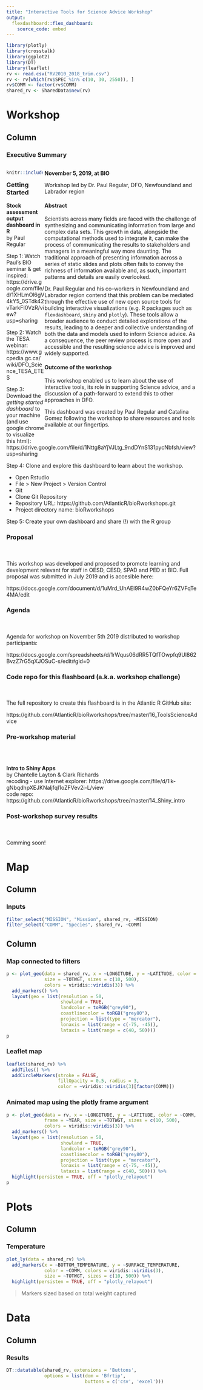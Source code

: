 ```yaml
---
title: "Interactive Tools for Science Advice Workshop"
output: 
  flexdashboard::flex_dashboard:
    source_code: embed
---
```


```r
library(plotly)
library(crosstalk)
library(ggplot2)
library(DT)
library(leaflet)
rv <- read.csv("RV2010_2018_trim.csv")
rv <- rv[which(rv$SPEC %in% c(10, 30, 2550)), ]
rv$COMM <- factor(rv$COMM)
shared_rv <- SharedData$new(rv)
```

Workshop {data-icon="fa-laptop"}
=======================================

Column {.tabset}
---------------------------------------

### Executive Summary

<div style="float: left; width: 19%; padding-right: 1%;">


```r
knitr::include_graphics("stickers-fish.jpg")
```

</div>  
    
<div style="float: right; width: 80%;">

**November 5, 2019, at BIO**  

Workshop led by Dr. Paul Regular, DFO, Newfoundland and Labrador region  

#### Abstract

Scientists across many fields are faced with the challenge of synthesizing and communicating information from large and complex data sets. This growth in data, alongside the computational methods used to integrate it, can make the process of communicating the results to stakeholders and managers in a meaningful way more daunting. The traditional approach of presenting information across a series of static slides and plots often fails to convey the richness of information available and, as such, important patterns and details are easily overlooked. 

Dr. Paul Regular and his co-workers in Newfoundland and Labrador region contend that this problem can be mediated through the effective use of new open source tools for building interactive visualizations (e.g. R packages such as `flexdashboard`, `shiny` and `plotly`). These tools allow a broader audience to conduct detailed explorations of the results, leading to a deeper and collective understanding of both the data and models used to inform Science advice. As a consequence, the peer review process is more open and accessible and the resulting science advice is improved and widely supported.

#### Outcome of the workshop

This workshop enabled us to learn about the use of interactive tools, its role in supporting Science advice, and a discussion of a path-forward to extend this to other approaches in DFO. 

This dashboard was created by Paul Regular and Catalina Gomez following the workshop to share resources and tools available at our fingertips. 

</div>

### Getting Started 


**Stock assessment output dashboard in R**  
by Paul Regular

Step 1: 
Watch Paul's BIO seminar & get inspired: https://drive.google.com/file/d/1XHLmOl6gV4kY5_0STdk42vTarkFI0VzR/view?usp=sharing

Step 2: 
Watch the TESA webinar: https://www.gcpedia.gc.ca/wiki/DFO_Science_TESA_ETES

Step 3:
Download the *getting started dashboard* to your machine (and use google chrome to visualize this html): https://drive.google.com/file/d/1Nttg8aYjVJLtg_9ndDYnS131pycNbfsh/view?usp=sharing

Step 4: 
Clone and explore this dashboard to learn about the workshop. 

- Open Rstudio
- File > New Project > Version Control
- Git
- Clone Git Repository
- Repository URL: https://github.com/AtlanticR/bioRworkshops.git
- Project directory name: bioRworkshops

Step 5:
Create your own dashboard and share (!) with the R group


### Proposal
<br>
<br>
This workshop was developed and proposed to promote learning and development relevant for staff in OESD, CESD, SPAD and PED at BIO. Full proposal was submitted in July 2019 and is accesible here:  

https://docs.google.com/document/d/1uMrd_UhAEI9R4wZ0bFQeYr6ZVFqTe4MA/edit

### Agenda
<br>
<br>
Agenda for workshop on November 5th 2019 distributed to workshop participants:  

https://docs.google.com/spreadsheets/d/1rWqus06dRR5TQfTOwpfq9Ul862BvzZ7rG5qXJOSuC-s/edit#gid=0

### Code repo for this flashboard (a.k.a. workshop challenge)
<br>
<br>
The full repository to create this flashboard is in the Atlantic R GitHub site:

https://github.com/AtlanticR/bioRworkshops/tree/master/16_ToolsScienceAdvice

### Pre-workshop material
<br>
<br>

**Intro to Shiny Apps**  
by Chantelle Layton & Clark Richards  
recoding - use Internet explorer: https://drive.google.com/file/d/1lk-gNbqdhpXEJKNaljfqI1oZFVev2i-L/view  
code repo: https://github.com/AtlanticR/bioRworkshops/tree/master/14_Shiny_intro

### Post-workshop survey results
<br>
<br>
Comming soon!

Map {data-icon="fa-map"}
=======================================

Column {.sidebar}
-------------------------------------

### Inputs

```r

filter_select("MISSION", "Mission", shared_rv, ~MISSION)
filter_select("COMM", "Species", shared_rv, ~COMM)

```


Column {.tabset}
-------------------------------------

### Map connected to filters

```r

p <- plot_geo(data = shared_rv, x = ~LONGITUDE, y = ~LATITUDE, color = ~COMM,
              size = ~TOTWGT, sizes = c(10, 500),
              colors = viridis::viridis(3)) %>%  
  add_markers() %>%                                       
  layout(geo = list(resolution = 50,                      
                    showland = TRUE,                      
                    landcolor = toRGB("grey90"),          
                    coastlinecolor = toRGB("grey80"),
                    projection = list(type = "mercator"),    
                    lonaxis = list(range = c(-75, -45)),    
                    lataxis = list(range = c(40, 50))))
p
```

### Leaflet map

```r

leaflet(shared_rv) %>%
  addTiles() %>%
  addCircleMarkers(stroke = FALSE,
                   fillOpacity = 0.5, radius = 3,
                   color = ~viridis::viridis(3)[factor(COMM)])

```


### Animated map using the plotly frame argument

```r

p <- plot_geo(data = rv, x = ~LONGITUDE, y = ~LATITUDE, color = ~COMM,
              frame = ~YEAR, size = ~TOTWGT, sizes = c(10, 500),
              colors = viridis::viridis(3)) %>%  
  add_markers() %>%                                       
  layout(geo = list(resolution = 50,                      
                    showland = TRUE,                      
                    landcolor = toRGB("grey90"),          
                    coastlinecolor = toRGB("grey80"),
                    projection = list(type = "mercator"),    
                    lonaxis = list(range = c(-75, -45)),    
                    lataxis = list(range = c(40, 50)))) %>% 
  highlight(persisten = TRUE, off = "plotly_relayout")
p
```


Plots {data-icon="fa-signal"}
=======================================

Column
-------------------------------------

### Temperature

```r
plot_ly(data = shared_rv) %>% 
  add_markers(x = ~BOTTOM_TEMPERATURE, y = ~SURFACE_TEMPERATURE,
              color = ~COMM, colors = viridis::viridis(3),
              size = ~TOTWGT, sizes = c(10, 500)) %>% 
  highlight(persisten = TRUE, off = "plotly_relayout")

```

> Markers sized based on total weight captured


Data {data-icon="fa-database"}
=======================================

Column
-------------------------------------

### Results

```r
DT::datatable(shared_rv, extensions = 'Buttons', 
              options = list(dom = 'Bfrtip',
                             buttons = c('csv', 'excel'))) 
```

